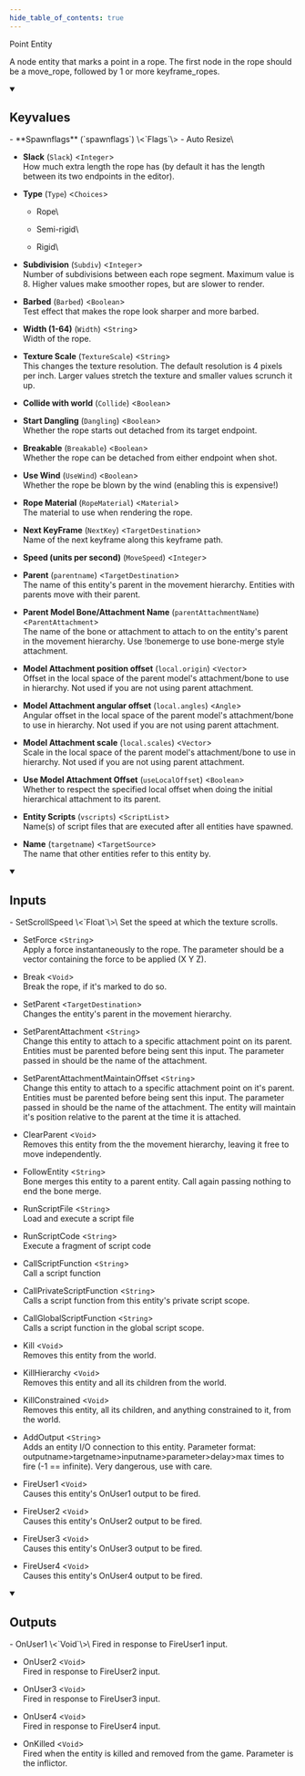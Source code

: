 ```yaml
---
hide_table_of_contents: true
---
```


<!---
!!!!!!
THIS PAGE IS AUTOGENERATED FROM GAME FGD DEFINITIONS!
DO NOT EDIT MANUALLY!
!!!!!!

In order to make edits, you can make an annotation file in /fgd_dump_overrides
-->


Point Entity

A node entity that marks a point in a rope. The first node in the rope should be a move_rope, followed by 1 or more keyframe_ropes.

<details open>
<summary><h2>Keyvalues</h2></summary>
- **Spawnflags** (`spawnflags`) \<`Flags`\>
  - Auto Resize\
    


- **Slack** (`Slack`) \<`Integer`\>\
How much extra length the rope has (by default it has the length between its two endpoints in the editor).

- **Type** (`Type`) \<`Choices`\>
  - Rope\
    
  - Semi-rigid\
    
  - Rigid\
    


- **Subdivision** (`Subdiv`) \<`Integer`\>\
Number of subdivisions between each rope segment. Maximum value is 8. Higher values make smoother ropes, but are slower to render.

- **Barbed** (`Barbed`) \<`Boolean`\>\
Test effect that makes the rope look sharper and more barbed.

- **Width (1-64)** (`Width`) \<`String`\>\
Width of the rope.

- **Texture Scale** (`TextureScale`) \<`String`\>\
This changes the texture resolution. The default resolution is 4 pixels per inch. Larger values stretch the texture and smaller values scrunch it up.

- **Collide with world** (`Collide`) \<`Boolean`\>

- **Start Dangling** (`Dangling`) \<`Boolean`\>\
Whether the rope starts out detached from its target endpoint.

- **Breakable** (`Breakable`) \<`Boolean`\>\
Whether the rope can be detached from either endpoint when shot.

- **Use Wind** (`UseWind`) \<`Boolean`\>\
Whether the rope be blown by the wind (enabling this is expensive!)

- **Rope Material** (`RopeMaterial`) \<`Material`\>\
The material to use when rendering the rope.

- **Next KeyFrame** (`NextKey`) \<`TargetDestination`\>\
Name of the next keyframe along this keyframe path.

- **Speed (units per second)** (`MoveSpeed`) \<`Integer`\>

- **Parent** (`parentname`) \<`TargetDestination`\>\
The name of this entity's parent in the movement hierarchy. Entities with parents move with their parent.

- **Parent Model Bone/Attachment Name** (`parentAttachmentName`) \<`ParentAttachment`\>\
The name of the bone or attachment to attach to on the entity's parent in the movement hierarchy. Use !bonemerge to use bone-merge style attachment.

- **Model Attachment position offset** (`local.origin`) \<`Vector`\>\
Offset in the local space of the parent model's attachment/bone to use in hierarchy. Not used if you are not using parent attachment.

- **Model Attachment angular offset** (`local.angles`) \<`Angle`\>\
Angular offset in the local space of the parent model's attachment/bone to use in hierarchy. Not used if you are not using parent attachment.

- **Model Attachment scale** (`local.scales`) \<`Vector`\>\
Scale in the local space of the parent model's attachment/bone to use in hierarchy. Not used if you are not using parent attachment.

- **Use Model Attachment Offset** (`useLocalOffset`) \<`Boolean`\>\
Whether to respect the specified local offset when doing the initial hierarchical attachment to its parent.

- **Entity Scripts** (`vscripts`) \<`ScriptList`\>\
Name(s) of script files that are executed after all entities have spawned.

- **Name** (`targetname`) \<`TargetSource`\>\
The name that other entities refer to this entity by.


 </details>
<details open>
<summary><h2>Inputs</h2></summary>
- SetScrollSpeed \<`Float`\>\
Set the speed at which the texture scrolls.

- SetForce \<`String`\>\
Apply a force instantaneously to the rope. The parameter should be a vector containing the force to be applied (X Y Z).

- Break \<`Void`\>\
Break the rope, if it's marked to do so.

- SetParent \<`TargetDestination`\>\
Changes the entity's parent in the movement hierarchy.

- SetParentAttachment \<`String`\>\
Change this entity to attach to a specific attachment point on its parent. Entities must be parented before being sent this input. The parameter passed in should be the name of the attachment.

- SetParentAttachmentMaintainOffset \<`String`\>\
Change this entity to attach to a specific attachment point on it's parent. Entities must be parented before being sent this input. The parameter passed in should be the name of the attachment. The entity will maintain it's position relative to the parent at the time it is attached.

- ClearParent \<`Void`\>\
Removes this entity from the the movement hierarchy, leaving it free to move independently.

- FollowEntity \<`String`\>\
Bone merges this entity to a parent entity. Call again passing nothing to end the bone merge.

- RunScriptFile \<`String`\>\
Load and execute a script file

- RunScriptCode \<`String`\>\
Execute a fragment of script code

- CallScriptFunction \<`String`\>\
Call a script function

- CallPrivateScriptFunction \<`String`\>\
Calls a script function from this entity's private script scope.

- CallGlobalScriptFunction \<`String`\>\
Calls a script function in the global script scope.

- Kill \<`Void`\>\
Removes this entity from the world.

- KillHierarchy \<`Void`\>\
Removes this entity and all its children from the world.

- KillConstrained \<`Void`\>\
Removes this entity, all its children, and anything constrained to it, from the world.

- AddOutput \<`String`\>\
Adds an entity I/O connection to this entity. Parameter format: outputname&gt;targetname>inputname&gt;parameter&gt;delay&gt;max times to fire (-1 == infinite). Very dangerous, use with care.

- FireUser1 \<`Void`\>\
Causes this entity's OnUser1 output to be fired.

- FireUser2 \<`Void`\>\
Causes this entity's OnUser2 output to be fired.

- FireUser3 \<`Void`\>\
Causes this entity's OnUser3 output to be fired.

- FireUser4 \<`Void`\>\
Causes this entity's OnUser4 output to be fired.


 </details>
<details open>
<summary><h2>Outputs</h2></summary>
- OnUser1 \<`Void`\>\
Fired in response to FireUser1 input.

- OnUser2 \<`Void`\>\
Fired in response to FireUser2 input.

- OnUser3 \<`Void`\>\
Fired in response to FireUser3 input.

- OnUser4 \<`Void`\>\
Fired in response to FireUser4 input.

- OnKilled \<`Void`\>\
Fired when the entity is killed and removed from the game. Parameter is the inflictor.


 </details>